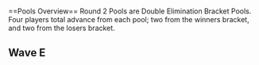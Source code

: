 {{DISPLAYTITLE:B.E.A.S.T 7: ''Melee'' Singles Pools}}
{{B.E.A.S.T 7 Melee Tabs|This=2}}<br/>
==Pools Overview==
Round 2 Pools are Double Elimination Bracket Pools. Four players total advance from each pool; two from the winners bracket, and two from the losers bracket.

==Wave E==
{{Box|start|padding=2em}}
{{HiddenSort|===E1===}}
{{GroupTableStart |[[B.E.A.S.T/7/Melee/Singles_Pools/E1|Bracket E1]]|width=250px}}
{{GroupTableSlot|Leffen|flag=se|win_m=2|lose_m=0|place=1|bg=up|go={{advance|B.E.A.S.T/7/Melee/Singles Bracket#Winners Bracket}}}}
{{GroupTableSlot|Amsah|flag=nl|win_m=2|lose_m=0|place=1|bg=up|go={{advance|B.E.A.S.T/7/Melee/Singles Bracket#Winners Bracket}}}}
{{GroupTableSlot|JohnnyFight|flag=se|win_m=3|lose_m=1|place=3|bg=stay|go={{advance|B.E.A.S.T/7/Melee/Singles Bracket#Losers Bracket}}}}
{{GroupTableSlot|Eagle|flag=dk|win_m=2|lose_m=1|place=3|bg=stay|go={{advance|B.E.A.S.T/7/Melee/Singles Bracket#Losers Bracket}}}}
{{GroupTableSlot|Frenzy|flag=gb|win_m=2|lose_m=2|place=5|bg=down}}
{{GroupTableSlot|Jah Ridin'|flag=ch|win_m=1|lose_m=2|place=5|bg=down}}
{{GroupTableSlot|epikfaal|flag=nl|win_m=2|lose_m=1|place=7|bg=down}}
{{GroupTableSlot|Flodens Mun|flag=se|win_m=1|lose_m=2|place=7|bg=down}}
{{GroupTableSlot|MMD|flag=se|win_m=1|lose_m=1|place=9|bg=down}}
{{GroupTableSlot|Mordo|flag=gb|win_m=1|lose_m=1|place=9|bg=down}}
{{GroupTableSlot|Yabasta|flag=se|win_m=1|lose_m=1|place=9|bg=down}}
{{GroupTableSlot|Setchi|flag=gb|win_m=0|lose_m=2|place=9|bg=down}}
{{GroupTableSlot|voff3|flag=no|win_m=0|lose_m=1|place=13|bg=down}}
{{GroupTableSlot|Jerem|flag=fr|win_m=0|lose_m=1|place=13|bg=down}}
{{GroupTableSlot|Tengil|flag=se|win_m=0|lose_m=1|place=13|bg=down}}
{{GroupTableSlot|Vedbod|flag=se|win_m=0|lose_m=1|place=13|bg=down}}
{{GroupTableEnd}}
{{Box|break|padding=2em}}

{{HiddenSort|===E2===}}
{{GroupTableStart |[[B.E.A.S.T/7/Melee/Singles_Pools/E2|Bracket E2]]|width=250px}}
{{GroupTableSlot|Druggedfox|flag=us|win_m=2|lose_m=0|place=1|bg=up|go={{advance|B.E.A.S.T/7/Melee/Singles Bracket#Winners Bracket}}}}
{{GroupTableSlot|HomeMadeWaffles|flag=us|win_m=2|lose_m=0|place=1|bg=up|go={{advance|B.E.A.S.T/7/Melee/Singles Bracket#Winners Bracket}}}}
{{GroupTableSlot|Daydee|flag=se|win_m=2|lose_m=1|place=3|bg=stay|go={{advance|B.E.A.S.T/7/Melee/Singles Bracket#Losers Bracket}}}}
{{GroupTableSlot|Däumling|flag=de|win_m=2|lose_m=1|place=3|bg=stay|go={{advance|B.E.A.S.T/7/Melee/Singles Bracket#Losers Bracket}}}}
{{GroupTableSlot|Jam|flag=gb|win_m=3|lose_m=1|place=5|bg=down}}
{{GroupTableSlot|Random-Ness|flag=se|win_m=2|lose_m=2|place=5|bg=down}}
{{GroupTableSlot|Alpha Dash|flag=gb|win_m=1|lose_m=2|place=7|bg=down}}
{{GroupTableSlot|Alox|flag=fr|win_m=1|lose_m=2|place=7|bg=down}}
{{GroupTableSlot|Nizro|flag=se|win_m=1|lose_m=1|place=9|bg=down}}
{{GroupTableSlot|Pots|flag=se|win_m=1|lose_m=1|place=9|bg=down}}
{{GroupTableSlot|ajp_anton|flag=fi|win_m=1|lose_m=1|place=9|bg=down}}
{{GroupTableSlot|Pricent|flag=no|win_m=0|lose_m=2|place=9|bg=down}}
{{GroupTableSlot|IrregularJinny|flag=se|win_m=0|lose_m=1|place=13|bg=down}}
{{GroupTableSlot|ImpX|flag=se|win_m=0|lose_m=1|place=13|bg=down}}
{{GroupTableSlot|Moe|flag=dk|win_m=0|lose_m=1|place=13|bg=down}}
{{GroupTableSlot|Razor Ramon|flag=be|win_m=0|lose_m=1|place=13|bg=down}}
{{GroupTableEnd}}
{{Box|break|padding=2em}}

{{HiddenSort|===E3===}}
{{GroupTableStart |[[B.E.A.S.T/7/Melee/Singles_Pools/E3|Bracket E3]]|width=250px}}
{{GroupTableSlot|SFAT|flag=us|win_m=2|lose_m=0|place=1|bg=up|go={{advance|B.E.A.S.T/7/Melee/Singles Bracket#Winners Bracket}}}}
{{GroupTableSlot|Android|flag=se|win_m=2|lose_m=0|place=1|bg=up|go={{advance|B.E.A.S.T/7/Melee/Singles Bracket#Winners Bracket}}}}
{{GroupTableSlot|Overtriforce|flag=es|win_m=2|lose_m=1|place=3|bg=stay|go={{advance|B.E.A.S.T/7/Melee/Singles Bracket#Losers Bracket}}}}
{{GroupTableSlot|SchlimmShady|flag=de|win_m=2|lose_m=1|place=3|bg=stay|go={{advance|B.E.A.S.T/7/Melee/Singles Bracket#Losers Bracket}}}}
{{GroupTableSlot|ministry|flag=ca|win_m=3|lose_m=1|place=5|bg=down}}
{{GroupTableSlot|R23|flag=gb|win_m=2|lose_m=2|place=5|bg=down}}
{{GroupTableSlot|CaptainJack|flag=jp|win_m=2|lose_m=1|place=7|bg=down}}
{{GroupTableSlot|Feradit|flag=be|win_m=2|lose_m=1|place=7|bg=down}}
{{GroupTableSlot|P-Chips|flag=no|win_m=1|lose_m=1|place=9|bg=down}}
{{GroupTableSlot|Blaze|flag=de|win_m=0|lose_m=2|place=9|bg=down}}
{{GroupTableSlot|Kriz|flag=no|win_m=0|lose_m=2|place=9|bg=down}}
{{GroupTableSlot|Luigo|flag=se|win_m=0|lose_m=2|place=9|bg=down}}
{{GroupTableSlot|AcurutaX|flag=no|win_m=0|lose_m=1|place=13|bg=down}}
{{GroupTableSlot|Rev|flag=se|win_m=0|lose_m=1|place=13|bg=down}}
{{GroupTableSlot|Hasme|flag=no|win_m=0|lose_m=1|place=13|bg=down}}
{{GroupTableSlot|Aellgi|flag=se|win_m=0|lose_m=1|place=13|bg=down}}
{{GroupTableEnd}}
{{Box|break|padding=2em}}

{{HiddenSort|===E4===}}
{{GroupTableStart |[[B.E.A.S.T/7/Melee/Singles_Pools/E4|Bracket E4]]|width=250px}}
{{GroupTableSlot|Trifasia|flag=es|win_m=2|lose_m=0|place=1|bg=up|go={{advance|B.E.A.S.T/7/Melee/Singles Bracket#Winners Bracket}}}}
{{GroupTableSlot|The Moon|flag=us|win_m=2|lose_m=0|place=1|bg=up|go={{advance|B.E.A.S.T/7/Melee/Singles Bracket#Winners Bracket}}}}
{{GroupTableSlot|Zorc|flag=no|win_m=2|lose_m=1|place=3|bg=stay|go={{advance|B.E.A.S.T/7/Melee/Singles Bracket#Losers Bracket}}}}
{{GroupTableSlot|Baxon|flag=fr|win_m=2|lose_m=1|place=3|bg=stay|go={{advance|B.E.A.S.T/7/Melee/Singles Bracket#Losers Bracket}}}}
{{GroupTableSlot|Vdogg|flag=no|win_m=2|lose_m=2|place=5|bg=down}}
{{GroupTableSlot|JiM|flag=fr|win_m=2|lose_m=2|place=5|bg=down}}
{{GroupTableSlot|Masterkai|flag=se|win_m=1|lose_m=2|place=7|bg=down}}
{{GroupTableSlot|Malmortis|flag=es|win_m=1|lose_m=2|place=7|bg=down}}
{{GroupTableSlot|MikeHaggarSSBM|flag=se|win_m=1|lose_m=1|place=9|bg=down}}
{{GroupTableSlot|GabyTime|flag=se|win_m=1|lose_m=1|place=9|bg=down}}
{{GroupTableSlot|Pripps|flag=gb|win_m=1|lose_m=1|place=9|bg=down}}
{{GroupTableSlot|Martin|flag=no|win_m=1|lose_m=1|place=9|bg=down}}
{{GroupTableSlot|NintendOrk|flag=no|win_m=0|lose_m=1|place=13|bg=down}}
{{GroupTableSlot|Gardex|flag=no|win_m=0|lose_m=1|place=13|bg=down}}
{{GroupTableSlot|Nils|flag=se|win_m=0|lose_m=1|place=13|bg=down}}
{{GroupTableSlot|Lank|flag=us|win_m=0|lose_m=1|place=13|bg=down}}
{{GroupTableEnd}}
{{Box|break|padding=2em}}

{{HiddenSort|===E5===}}
{{GroupTableStart |[[B.E.A.S.T/7/Melee/Singles_Pools/E5|Bracket E5]]|width=250px}}
{{GroupTableSlot|Zgetto|flag=nl|win_m=2|lose_m=0|place=1|bg=up|go={{advance|B.E.A.S.T/7/Melee/Singles Bracket#Winners Bracket}}}}
{{GroupTableSlot|Armada|flag=se|win_m=2|lose_m=0|place=1|bg=up|go={{advance|B.E.A.S.T/7/Melee/Singles Bracket#Winners Bracket}}}}
{{GroupTableSlot|Fuzzyness|flag=gb|win_m=2|lose_m=1|place=3|bg=stay|go={{advance|B.E.A.S.T/7/Melee/Singles Bracket#Losers Bracket}}}}
{{GroupTableSlot|MattDotZeb|flag=us|win_m=2|lose_m=1|place=3|bg=stay|go={{advance|B.E.A.S.T/7/Melee/Singles Bracket#Losers Bracket}}}}
{{GroupTableSlot|Deathgazer|flag=gb|win_m=2|lose_m=2|place=5|bg=down}}
{{GroupTableSlot|FA0|flag=se|win_m=2|lose_m=2|place=5|bg=down}}
{{GroupTableSlot|Vino|flag=us|win_m=1|lose_m=2|place=7|bg=down}}
{{GroupTableSlot|Askeflink|flag=no|win_m=1|lose_m=2|place=7|bg=down}}
{{GroupTableSlot|Eekim|flag=se|win_m=1|lose_m=1|place=9|bg=down}}
{{GroupTableSlot|Plinci|flag=es|win_m=1|lose_m=1|place=9|bg=down}}
{{GroupTableSlot|Stax|flag=se|win_m=1|lose_m=1|place=9|bg=down}}
{{GroupTableSlot|Soda|flag=ca|win_m=1|lose_m=1|place=9|bg=down}}
{{GroupTableSlot|Rebaz|flag=nl|win_m=0|lose_m=1|place=13|bg=down}}
{{GroupTableSlot|adamkex|flag=se|win_m=0|lose_m=1|place=13|bg=down}}
{{GroupTableSlot|maxsimon123|flag=no|win_m=0|lose_m=1|place=13|bg=down}}
{{GroupTableSlot|Hercules|flag=fr|win_m=0|lose_m=1|place=13|bg=down}}
{{GroupTableEnd}}
{{Box|break|padding=2em}}

{{HiddenSort|===E6===}}
{{GroupTableStart |[[B.E.A.S.T/7/Melee/Singles_Pools/E6|Bracket E6]]|width=250px}}
{{GroupTableSlot|Professor Pro|flag=gb|win_m=2|lose_m=0|place=1|bg=up|go={{advance|B.E.A.S.T/7/Melee/Singles Bracket#Winners Bracket}}}}
{{GroupTableSlot|Jeapie|flag=nl|win_m=2|lose_m=0|place=1|bg=up|go={{advance|B.E.A.S.T/7/Melee/Singles Bracket#Winners Bracket}}}}
{{GroupTableSlot|dizzkidboogie|flag=us|win_m=2|lose_m=1|place=3|bg=stay|go={{advance|B.E.A.S.T/7/Melee/Singles Bracket#Losers Bracket}}}}
{{GroupTableSlot|K-12|flag=es|win_m=2|lose_m=1|place=3|bg=stay|go={{advance|B.E.A.S.T/7/Melee/Singles Bracket#Losers Bracket}}}}
{{GroupTableSlot|Salevits|flag=fi|win_m=3|lose_m=1|place=5|bg=down}}
{{GroupTableSlot|Ashtrei|flag=se|win_m=2|lose_m=2|place=5|bg=down}}
{{GroupTableSlot|Humpe|flag=se|win_m=1|lose_m=2|place=7|bg=down}}
{{GroupTableSlot|Metallix|flag=se|win_m=1|lose_m=2|place=7|bg=down}}
{{GroupTableSlot|Manyula|flag=gb|win_m=1|lose_m=1|place=9|bg=down}}
{{GroupTableSlot|Jack|flag=se|win_m=1|lose_m=1|place=9|bg=down}}
{{GroupTableSlot|Aniolas|flag=se|win_m=1|lose_m=1|place=9|bg=down}}
{{GroupTableSlot|Smakis|flag=se|win_m=0|lose_m=2|place=9|bg=down}}
{{GroupTableSlot|Taka|flag=no|win_m=0|lose_m=1|place=13|bg=down}}
{{GroupTableSlot|Kubbi|flag=no|win_m=0|lose_m=1|place=13|bg=down}}
{{GroupTableSlot|Maximus|flag=se|win_m=0|lose_m=1|place=13|bg=down}}
{{GroupTableSlot|stelzig|flag=dk|win_m=0|lose_m=1|place=13|bg=down}}
{{GroupTableEnd}}
{{Box|break|padding=2em}}

{{HiddenSort|===E7===}}
{{GroupTableStart |[[B.E.A.S.T/7/Melee/Singles_Pools/E7|Bracket E7]]|width=250px}}
{{GroupTableSlot|Slox|flag=us|win_m=2|lose_m=0|place=1|bg=up|go={{advance|B.E.A.S.T/7/Melee/Singles Bracket#Winners Bracket}}}}
{{GroupTableSlot|Ice|flag=de|win_m=2|lose_m=0|place=1|bg=up|go={{advance|B.E.A.S.T/7/Melee/Singles Bracket#Winners Bracket}}}}
{{GroupTableSlot|Sverre|flag=no|win_m=2|lose_m=1|place=3|bg=stay|go={{advance|B.E.A.S.T/7/Melee/Singles Bracket#Losers Bracket}}}}
{{GroupTableSlot|Zoler|flag=se|win_m=2|lose_m=1|place=3|bg=stay|go={{advance|B.E.A.S.T/7/Melee/Singles Bracket#Losers Bracket}}}}
{{GroupTableSlot|Usleon|flag=de|win_m=2|lose_m=2|place=5|bg=down}}
{{GroupTableSlot|mayhem|flag=fi|win_m=2|lose_m=2|place=5|bg=down}}
{{GroupTableSlot|Jadde|flag=se|win_m=2|lose_m=1|place=7|bg=down}}
{{GroupTableSlot|BrTarolg|flag=gb|win_m=1|lose_m=2|place=7|bg=down}}
{{GroupTableSlot|Poopmaister6000|flag=se|win_m=1|lose_m=1|place=9|bg=down}}
{{GroupTableSlot|bEst|flag=|win_m=1|lose_m=1|place=9|bg=down}}
{{GroupTableSlot|Meisterjäger77|flag=de|win_m=1|lose_m=1|place=9|bg=down}}
{{GroupTableSlot|Daisuki|flag=es|win_m=0|lose_m=2|place=9|bg=down}}
{{GroupTableSlot|UnHaven|flag=gb|win_m=0|lose_m=1|place=13|bg=down}}
{{GroupTableSlot|MISTRRLOVE|flag=de|win_m=0|lose_m=1|place=13|bg=down}}
{{GroupTableSlot|Glitchy|flag=se|win_m=0|lose_m=1|place=13|bg=down}}
{{GroupTableSlot|Deg|flag=se|win_m=0|lose_m=1|place=13|bg=down}}
{{GroupTableEnd}}
{{Box|break|padding=2em}}

{{HiddenSort|===E8===}}
{{GroupTableStart |[[B.E.A.S.T/7/Melee/Singles_Pools/E8|Bracket E8]]|width=250px}}
{{GroupTableSlot|Crush|flag=us|win_m=2|lose_m=0|place=1|bg=up|go={{advance|B.E.A.S.T/7/Melee/Singles Bracket#Winners Bracket}}}}
{{GroupTableSlot|Nintendude|flag=us|win_m=2|lose_m=0|place=1|bg=up|go={{advance|B.E.A.S.T/7/Melee/Singles Bracket#Winners Bracket}}}}
{{GroupTableSlot|Rocky|flag=se|win_m=3|lose_m=1|place=3|bg=stay|go={{advance|B.E.A.S.T/7/Melee/Singles Bracket#Losers Bracket}}}}
{{GroupTableSlot|beLia|flag=fr|win_m=3|lose_m=1|place=3|bg=stay|go={{advance|B.E.A.S.T/7/Melee/Singles Bracket#Losers Bracket}}}}
{{GroupTableSlot|Djagof|flag=fr|win_m=1|lose_m=2|place=5|bg=down}}
{{GroupTableSlot|Calle W|flag=se|win_m=1|lose_m=2|place=5|bg=down}}
{{GroupTableSlot|Willz|flag=gb|win_m=2|lose_m=1|place=7|bg=down}}
{{GroupTableSlot|Issi^|flag=no|win_m=1|lose_m=2|place=7|bg=down}}
{{GroupTableSlot|widde|flag=se|win_m=1|lose_m=1|place=9|bg=down}}
{{GroupTableSlot|King Funk|flag=dk|win_m=1|lose_m=1|place=9|bg=down}}
{{GroupTableSlot|Loota|flag=fi|win_m=1|lose_m=1|place=9|bg=down}}
{{GroupTableSlot|Manio|flag=se|win_m=0|lose_m=2|place=9|bg=down}}
{{GroupTableSlot|RashAttack|flag=sd|win_m=0|lose_m=1|place=13|bg=down}}
{{GroupTableSlot|Zalvador|flag=no|win_m=0|lose_m=1|place=13|bg=down}}
{{GroupTableSlot|Bomb|flag=se|win_m=0|lose_m=1|place=13|bg=down}}
{{GroupTableSlot|Length Plank|flag=no|win_m=0|lose_m=1|place=13|bg=down}}
{{GroupTableEnd}}
{{Box|end}}

<br/>{{BEAST 7 Melee Singles Pools Navbox}}
